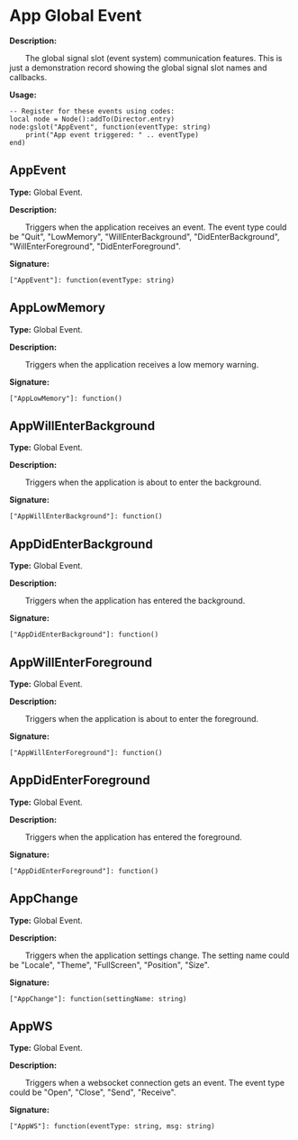 # App Global Event

**Description:**

&emsp;&emsp;The global signal slot (event system) communication features.
This is just a demonstration record showing the global signal slot names and callbacks.

**Usage:**
```tl
-- Register for these events using codes:
local node = Node():addTo(Director.entry)
node:gslot("AppEvent", function(eventType: string)
	print("App event triggered: " .. eventType)
end)
```

## AppEvent

**Type:** Global Event.

**Description:**

&emsp;&emsp;Triggers when the application receives an event. The event type could be "Quit", "LowMemory", "WillEnterBackground", "DidEnterBackground", "WillEnterForeground", "DidEnterForeground".

**Signature:**
```tl
["AppEvent"]: function(eventType: string)
```

## AppLowMemory

**Type:** Global Event.

**Description:**

&emsp;&emsp;Triggers when the application receives a low memory warning.

**Signature:**
```tl
["AppLowMemory"]: function()
```

## AppWillEnterBackground

**Type:** Global Event.

**Description:**

&emsp;&emsp;Triggers when the application is about to enter the background.

**Signature:**
```tl
["AppWillEnterBackground"]: function()
```

## AppDidEnterBackground

**Type:** Global Event.

**Description:**

&emsp;&emsp;Triggers when the application has entered the background.

**Signature:**
```tl
["AppDidEnterBackground"]: function()
```

## AppWillEnterForeground

**Type:** Global Event.

**Description:**

&emsp;&emsp;Triggers when the application is about to enter the foreground.

**Signature:**
```tl
["AppWillEnterForeground"]: function()
```

## AppDidEnterForeground

**Type:** Global Event.

**Description:**

&emsp;&emsp;Triggers when the application has entered the foreground.

**Signature:**
```tl
["AppDidEnterForeground"]: function()
```

## AppChange

**Type:** Global Event.

**Description:**

&emsp;&emsp;Triggers when the application settings change. The setting name could be "Locale", "Theme", "FullScreen", "Position", "Size".

**Signature:**
```tl
["AppChange"]: function(settingName: string)
```

## AppWS

**Type:** Global Event.

**Description:**

&emsp;&emsp;Triggers when a websocket connection gets an event. The event type could be "Open", "Close", "Send", "Receive".

**Signature:**
```tl
["AppWS"]: function(eventType: string, msg: string)
```